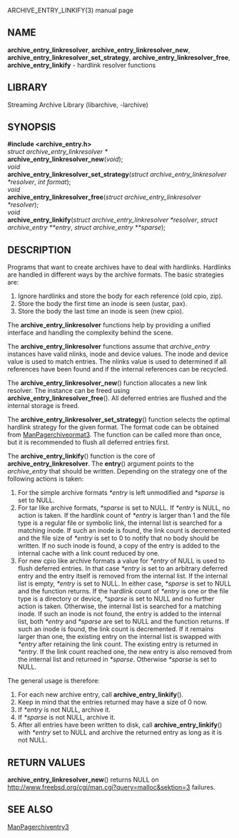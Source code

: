 ARCHIVE_ENTRY_LINKIFY(3) manual page 
== NAME == 
'''archive_entry_linkresolver''', 
'''archive_entry_linkresolver_new''', 
'''archive_entry_linkresolver_set_strategy''', 
'''archive_entry_linkresolver_free''', 
'''archive_entry_linkify''' 
- hardlink resolver functions 
== LIBRARY == 
Streaming Archive Library (libarchive, -larchive) 
== SYNOPSIS == 
'''<nowiki>#include <archive_entry.h></nowiki>''' 
<br> 
''struct archive_entry_linkresolver *'' 
<br> 
'''archive_entry_linkresolver_new'''(''void''); 
<br> 
''void'' 
<br> 
'''archive_entry_linkresolver_set_strategy'''(''struct archive_entry_linkresolver *resolver'', ''int format''); 
<br> 
''void'' 
<br> 
'''archive_entry_linkresolver_free'''(''struct archive_entry_linkresolver *resolver''); 
<br> 
''void'' 
<br> 
'''archive_entry_linkify'''(''struct archive_entry_linkresolver *resolver'', ''struct archive_entry **entry'', ''struct archive_entry **sparse''); 
== DESCRIPTION == 
Programs that want to create archives have to deal with hardlinks. 
Hardlinks are handled in different ways by the archive formats. 
The basic strategies are: 
<ol> 
<li> 
Ignore hardlinks and store the body for each reference (old cpio, zip). 
</li><li> 
Store the body the first time an inode is seen (ustar, pax). 
</li><li> 
Store the body the last time an inode is seen (new cpio). 
</li></ol> 

The 
'''archive_entry_linkresolver''' 
functions help by providing a unified interface and handling the complexity 
behind the scene. 

The 
'''archive_entry_linkresolver''' 
functions assume that 
''archive_entry'' 
instances have valid nlinks, inode and device values. 
The inode and device value is used to match entries. 
The nlinks value is used to determined if all references have been found and 
if the internal references can be recycled. 

The 
'''archive_entry_linkresolver_new'''() 
function allocates a new link resolver. 
The instance can be freed using 
'''archive_entry_linkresolver_free'''(). 
All deferred entries are flushed and the internal storage is freed. 

The 
'''archive_entry_linkresolver_set_strategy'''() 
function selects the optimal hardlink strategy for the given format. 
The format code can be obtained from 
[[ManPagerchiveormat3]]. 
The function can be called more than once, but it is recommended to 
flush all deferred entries first. 

The 
'''archive_entry_linkify'''() 
function is the core of 
'''archive_entry_linkresolver'''. 
The 
'''entry'''() 
argument points to the 
''archive_entry'' 
that should be written. 
Depending on the strategy one of the following actions is taken: 
<ol> 
<li> 
For the simple archive formats 
''*entry'' 
is left unmodified and 
''*sparse'' 
is set to 
NULL. 
</li><li> 
For tar like archive formats, 
''*sparse'' 
is set to 
NULL. 
If 
''*entry'' 
is 
NULL, 
no action is taken. 
If the hardlink count of 
''*entry'' 
is larger than 1 and the file type is a regular file or symbolic link, 
the internal list is searched for a matching inode. 
If such an inode is found, the link count is decremented and the file size 
of 
''*entry'' 
is set to 0 to notify that no body should be written. 
If no such inode is found, a copy of the entry is added to the internal cache 
with a link count reduced by one. 
</li><li> 
For new cpio like archive formats a value for 
''*entry'' 
of 
NULL 
is used to flush deferred entries. 
In that case 
''*entry'' 
is set to an arbitrary deferred entry and the entry itself is removed from the 
internal list. 
If the internal list is empty, 
''*entry'' 
is set to 
NULL. 
In either case, 
''*sparse'' 
is set to 
NULL 
and the function returns. 
If the hardlink count of 
''*entry'' 
is one or the file type is a directory or device, 
''*sparse'' 
is set to 
NULL 
and no further action is taken. 
Otherwise, the internal list is searched for a matching inode. 
If such an inode is not found, the entry is added to the internal list, 
both 
''*entry'' 
and 
''*sparse'' 
are set to 
NULL 
and the function returns. 
If such an inode is found, the link count is decremented. 
If it remains larger than one, the existing entry on the internal list 
is swapped with 
''*entry'' 
after retaining the link count. 
The existing entry is returned in 
''*entry''. 
If the link count reached one, the new entry is also removed from the 
internal list and returned in 
''*sparse''. 
Otherwise 
''*sparse'' 
is set to 
NULL. 
</li></ol> 

The general usage is therefore: 
<ol> 
<li> 
For each new archive entry, call 
'''archive_entry_linkify'''(). 
</li><li> 
Keep in mind that the entries returned may have a size of 0 now. 
</li><li> 
If 
''*entry'' 
is not 
NULL, 
archive it. 
</li><li> 
If 
''*sparse'' 
is not 
NULL, 
archive it. 
</li><li> 
After all entries have been written to disk, call 
'''archive_entry_linkify'''() 
with 
''*entry'' 
set to 
NULL 
and archive the returned entry as long as it is not 
NULL. 
</li></ol> 
== RETURN VALUES == 
'''archive_entry_linkresolver_new'''() 
returns 
NULL 
on 
[[malloc(3)|http://www.freebsd.org/cgi/man.cgi?query=malloc&sektion=3]] 
failures. 
== SEE ALSO == 
[[ManPagerchiventry3]] 
